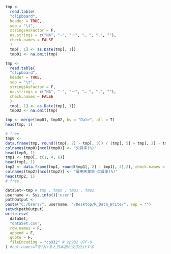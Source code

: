 ```r
tmp <-
  read.table(
  "clipboard",
  header = TRUE,
  sep = "\t",
  stringsAsFactor = F,
  na.strings = c("NA", "-", "－", "… ", ".", ""),
  check.names = FALSE
  )
  tmp[, 1] <- as.Date(tmp[, 1])
  tmp01 <- na.omit(tmp)
```

```r
tmp <-
  read.table(
  "clipboard",
  header = TRUE,
  sep = "\t",
  stringsAsFactor = F,
  na.strings = c("NA", "-", "－", "… ", ".", ""),
  check.names = FALSE
  )
  tmp[, 1] <- as.Date(tmp[, 1])
  tmp02 <- na.omit(tmp)
```

```r
tmp <- merge(tmp01, tmp02, by = "Date", all = T)
head(tmp, 1)
```

```r
# free
tmp0 <-
data.frame(tmp, round((tmp[, 2] - tmp[, 3]) / (tmp[, 5] + tmp[, 2] - tmp[, 3]) * 100, 2), check.names = F)
colnames(tmp0)[ncol(tmp0)] <- "欠員率(%)"
head(tmp0, 1)
tmp1 <- tmp0[, c(1, 4, 6)]
head(tmp1, 1)
tmp2 <- data.frame(tmp1, round(tmp1[, 2] - tmp1[, 3],2), check.names = F)
colnames(tmp2)[ncol(tmp2)] <- "雇用失業率-欠員率(%)"
head(tmp2, 1)
# free
```

```r
dataSet<-tmp # tmp , tmp0 , tmp1 , tmp2
username <- Sys.info()['user']
pathOutput <-
paste("C:/Users/", username, "/Desktop/R_Data_Write/", sep = "")
setwd(pathOutput)
write.csv(
  dataSet,
  "dataSet.csv",
  row.names = F,
  append = F,
  quote = F,
  fileEncoding = "cp932" # cp932 UTF-8
) #col.names=Tを付けると日本語が文字化けする
```